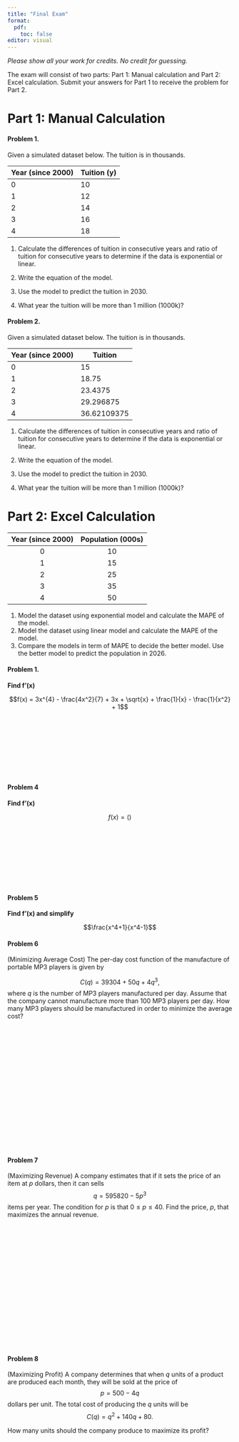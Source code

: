 ```yaml
---
title: "Final Exam"
format: 
  pdf:
    toc: false
editor: visual
---
```

\pagenumbering{gobble}

*Please show all your work for credits.  No credit for guessing. *

The exam will consist of two parts: Part 1: Manual calculation and Part 2: Excel calculation. Submit your answers for Part 1 to receive the problem for Part 2. 

# Part 1: Manual Calculation

#### Problem 1. 

Given a simulated dataset below. The tuition is in thousands. 

| Year (since 2000) | Tuition (y) |
|------|---------|
| 0 | 10         |
| 1 |  12       |
| 2 |  14       |
| 3 |  16     |
| 4 |  18       |


1. Calculate the differences  of tuition in consecutive years and ratio of tuition for consecutive years to determine if the data is exponential or linear.

2. Write the equation of the model. 

3. Use the model to predict the tuition in 2030.

4. What year the tuition will be more than 1 million (1000k)?


#### Problem 2. 

Given a simulated dataset below. The tuition is in thousands.

| Year (since 2000) | Tuition |
|------|---------|
| 0 | 15      |
| 1 | 18.75      |
| 2 | 23.4375|
| 3 | 29.296875   |
| 4 | 36.62109375  |


1. Calculate the differences  of tuition in consecutive years and ratio of tuition for consecutive years to determine if the data is exponential or linear.

2. Write the equation of the model. 

3. Use the model to predict the tuition in 2030.

4. What year the tuition will be more than 1 million (1000k)?
\pagebreak


# Part 2: Excel Calculation

| Year (since 2000) | Population (000s) |
|:----:|:-----------------:|
| 0 |        10       |
| 1 |        15      |
| 2 |        25       |
| 3 |        35       |
| 4 |        50       |

1. Model the dataset using exponential model and calculate the MAPE of the model. 
2. Model the dataset using linear model and calculate the MAPE of the model. 
3. Compare the models in term of MAPE to decide the better model. Use the better model to predict the population in 2026. 


#### Problem 1. 

**Find f'(x)** 

$$f(x) = 3x^{4} - \frac{4x^2}{7} + 3x  +  \sqrt{x} + \frac{1}{x} - \frac{1}{x^2} + 1$$
\
\
\
\
\
\
\
\

#### Problem 4
**Find f'(x)** 

$$f(x) = ()$$
\
\
\
\
\
\
\
\

#### Problem 5
**Find f'(x) and simplify** 

$$\frac{x^4+1}{x^4-1}$$


\pagebreak

#### Problem 6

(Minimizing Average Cost) The per-day cost function of the manufacture of portable MP3 players is given by

$$
C(q) = 39304 +50q + 4q^3,
$$
where $q$ is the number of MP3 players manufactured per day. Assume that the company cannot manufacture more than 100 MP3 players per day.  How many MP3 players should be manufactured in order to minimize the average cost? 


\
\
\
\
\
\
\
\
\
\
\
\
\
\
\
\

#### Problem 7

(Maximizing Revenue) A company estimates that if it sets the price of an item at $p$ dollars, then it can sells $$q = 595820 - 5p^3$$ items per year.  The condition for $p$ is that $0 \leq p \leq 40$. Find the price, $p$, that maximizes the annual revenue. 

\
\
\
\
\
\
\
\
\
\
\
\
\
\
\
\

#### Problem 8

(Maximizing Profit) A company determines that when $q$ units of a product are produced each month, they will be sold at the price of $$p = 500-4q$$ dollars per unit. The total cost of producing the $q$ units will be $$C(q) = q^2 + 140q + 80.$$

How many units should the company produce to maximize its profit?
\
\
\
\
\
\
\
\
\
\
\
\
\
\
\
\
